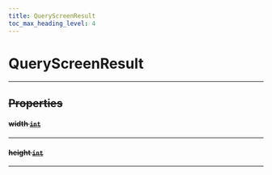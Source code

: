 ```yaml
---
title: QueryScreenResult
toc_max_heading_level: 4
---
```


# QueryScreenResult <s generated />

<hr class="solid" />  <s generated />

## Properties <s generated />

#### width [`int`]( https://docs.python.org/3.9/library/stdtypes.html?highlight=int#numeric-types-int-float-complex) <s generated />

<hr class="solid" />  <s generated />

#### height [`int`]( https://docs.python.org/3.9/library/stdtypes.html?highlight=int#numeric-types-int-float-complex) <s generated />

<hr class="solid" />  <s generated />

